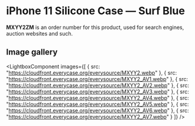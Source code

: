
# iPhone 11 Silicone Case — Surf Blue

<Callout type='info' emoji='👉🏻'>**MXYY2ZM** is an order number for this product, used for search engines, auction websites and such.</Callout>

## Image gallery

<LightboxComponent
    images={[
      {
        src: "https://cloudfront.everycase.org/everysource/MXYY2.webp"
      },
      {
        src: "https://cloudfront.everycase.org/everysource/MXYY2_AV1.webp"
      },
      {
        src: "https://cloudfront.everycase.org/everysource/MXYY2_AV2.webp"
      },
      {
        src: "https://cloudfront.everycase.org/everysource/MXYY2_AV3.webp"
      },
      {
        src: "https://cloudfront.everycase.org/everysource/MXYY2_AV4.webp"
      },
      {
        src: "https://cloudfront.everycase.org/everysource/MXYY2_AV5.webp"
      },
      {
        src: "https://cloudfront.everycase.org/everysource/MXYY2_AV6.webp"
      },
      {
        src: "https://cloudfront.everycase.org/everysource/MXYY2_AV7.webp"
      }
    ]}
  />
